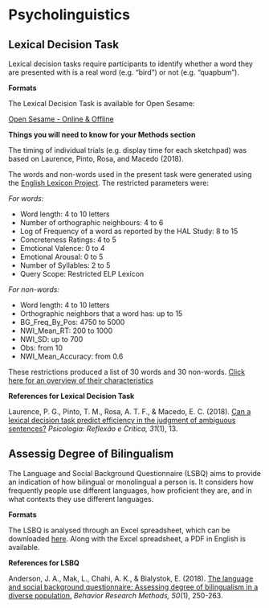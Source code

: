 # Psycholinguistics

## Lexical Decision Task

Lexical decision tasks require participants to identify whether a word they are presented with is a real word (e.g. "bird") or not (e.g. "quapbum"). 

**Formats**

The Lexical Decision Task is available for Open Sesame: 

[Open Sesame - Online & Offline](https://github.com/jmattschey/MScConversionExperiments/blob/master/GitHub/LexicalDecisionTask.zip) 


**Things you will need to know for your Methods section**

The timing of individual trials (e.g. display time for each sketchpad) was based on Laurence, Pinto, Rosa, and Macedo (2018).

The words and non-words used in the present task were generated using the [English Lexicon Project](https://elexicon.wustl.edu/). The restricted parameters were:

*For words:*

- Word length: 4 to 10 letters
- Number of orthographic neighbours: 4 to 6
- Log of Frequency of a word as reported by the HAL Study: 8 to 15
- Concreteness Ratings: 4 to 5
- Emotional Valence: 0 to 4
- Emotional Arousal: 0 to 5
- Number of Syllables: 2 to 5
- Query Scope: Restricted ELP Lexicon

*For non-words:*

- Word length: 4 to 10 letters
- Orthographic neighbors that a word has: up to 15
- BG_Freq_By_Pos: 4750 to 5000
- NWI_Mean_RT: 200 to 1000
- NWI_SD: up to 700
- Obs: from 10
- NWI_Mean_Accuracy: from 0.6

These restrictions produced a list of 30 words and 30 non-words. [Click here for an overview of their characteristics](link here to excel file)

**References for Lexical Decision Task**

Laurence, P. G., Pinto, T. M., Rosa, A. T. F., & Macedo, E. C. (2018). [Can a lexical decision task predict efficiency in the judgment of ambiguous sentences?](https://prc.springeropen.com/articles/10.1186/s41155-018-0093-0) *Psicologia: Reflexão e Crítica, 31*(1), 13.

## Assessig Degree of Bilingualism

The Language and Social Background Questionnaire (LSBQ) aims to provide an indication of how bilingual or monolingual a person is. It considers how frequently people use different languages, how proficient they are, and in what contexts they use different languages.

**Formats**

The LSBQ is analysed through an Excel spreadsheet, which can be downloaded [here](https://figshare.com/articles/The_Language_and_Social_Background_Questionnaire_Assessing_Degree_of_Bilingualism_in_a_Diverse_Population_Supplementary_Materials/3972486). Along with the Excel spreadsheet, a PDF in English is available.

**References for LSBQ**

Anderson, J. A., Mak, L., Chahi, A. K., & Bialystok, E. (2018). [The language and social background questionnaire: Assessing degree of bilingualism in a diverse population.](https://link.springer.com/article/10.3758/s13428-017-0867-9) *Behavior Research Methods, 50*(1), 250-263.
